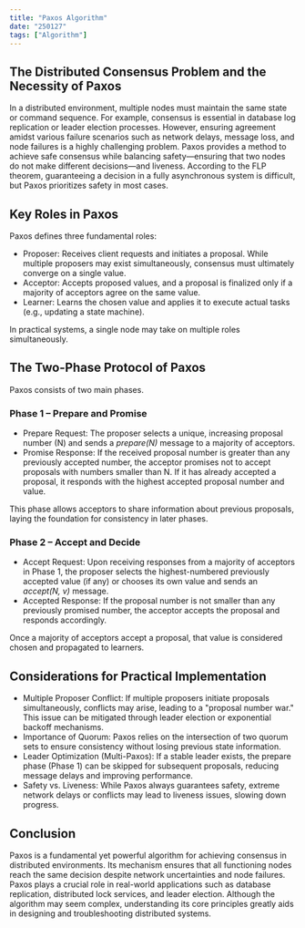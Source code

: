 ```yaml
---
title: "Paxos Algorithm"
date: "250127"
tags: ["Algorithm"]
---
```


## The Distributed Consensus Problem and the Necessity of Paxos

In a distributed environment, multiple nodes must maintain the same state or command sequence.
For example, consensus is essential in database log replication or leader election processes.
However, ensuring agreement amidst various failure scenarios such as network delays, message loss, and node failures is a highly challenging problem.
Paxos provides a method to achieve safe consensus while balancing safety—ensuring that two nodes do not make different decisions—and liveness.
According to the FLP theorem, guaranteeing a decision in a fully asynchronous system is difficult, but Paxos prioritizes safety in most cases.

## Key Roles in Paxos

Paxos defines three fundamental roles:

- Proposer: Receives client requests and initiates a proposal. While multiple proposers may exist simultaneously, consensus must ultimately converge on a single value.
- Acceptor: Accepts proposed values, and a proposal is finalized only if a majority of acceptors agree on the same value.
- Learner: Learns the chosen value and applies it to execute actual tasks (e.g., updating a state machine).

In practical systems, a single node may take on multiple roles simultaneously.

## The Two-Phase Protocol of Paxos

Paxos consists of two main phases.

### Phase 1 – Prepare and Promise

- Prepare Request: The proposer selects a unique, increasing proposal number (N) and sends a _prepare(N)_ message to a majority of acceptors.
- Promise Response: If the received proposal number is greater than any previously accepted number, the acceptor promises not to accept proposals with numbers smaller than N. If it has already accepted a proposal, it responds with the highest accepted proposal number and value.

This phase allows acceptors to share information about previous proposals, laying the foundation for consistency in later phases.

### Phase 2 – Accept and Decide

- Accept Request: Upon receiving responses from a majority of acceptors in Phase 1, the proposer selects the highest-numbered previously accepted value (if any) or chooses its own value and sends an _accept(N, v)_ message.
- Accepted Response: If the proposal number is not smaller than any previously promised number, the acceptor accepts the proposal and responds accordingly.

Once a majority of acceptors accept a proposal, that value is considered chosen and propagated to learners.

## Considerations for Practical Implementation

- Multiple Proposer Conflict: If multiple proposers initiate proposals simultaneously, conflicts may arise, leading to a "proposal number war." This issue can be mitigated through leader election or exponential backoff mechanisms.
- Importance of Quorum: Paxos relies on the intersection of two quorum sets to ensure consistency without losing previous state information.
- Leader Optimization (Multi-Paxos): If a stable leader exists, the prepare phase (Phase 1) can be skipped for subsequent proposals, reducing message delays and improving performance.
- Safety vs. Liveness: While Paxos always guarantees safety, extreme network delays or conflicts may lead to liveness issues, slowing down progress.

## Conclusion

Paxos is a fundamental yet powerful algorithm for achieving consensus in distributed environments.
Its mechanism ensures that all functioning nodes reach the same decision despite network uncertainties and node failures.
Paxos plays a crucial role in real-world applications such as database replication, distributed lock services, and leader election.
Although the algorithm may seem complex, understanding its core principles greatly aids in designing and troubleshooting distributed systems.
